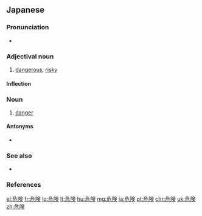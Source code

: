 ==Japanese==
{{ja-kanjitab|き|けん|yomi=o}}

===Pronunciation===
* {{ja-pron|きけん|y=o|acc=0|dev=1|acc_ref=NHK}}

===Adjectival noun===
{{ja-adj|きけん|decl=na|kyu=危險}}

# [[dangerous]], [[risky]]

====Inflection====
{{ja-na|危険|きけん|kiken}}

===Noun===
{{ja-noun|きけん|kyu=危險}}

# [[danger]]

====Antonyms====
* {{ja-r|安全|あんぜん}}

===See also===
* {{ja-r|危ない|あぶない}}

===References===
<references/>

[[el:危険]]
[[fr:危険]]
[[lo:危険]]
[[lt:危険]]
[[hu:危険]]
[[mg:危険]]
[[ja:危険]]
[[pt:危険]]
[[chr:危険]]
[[uk:危険]]
[[zh:危険]]